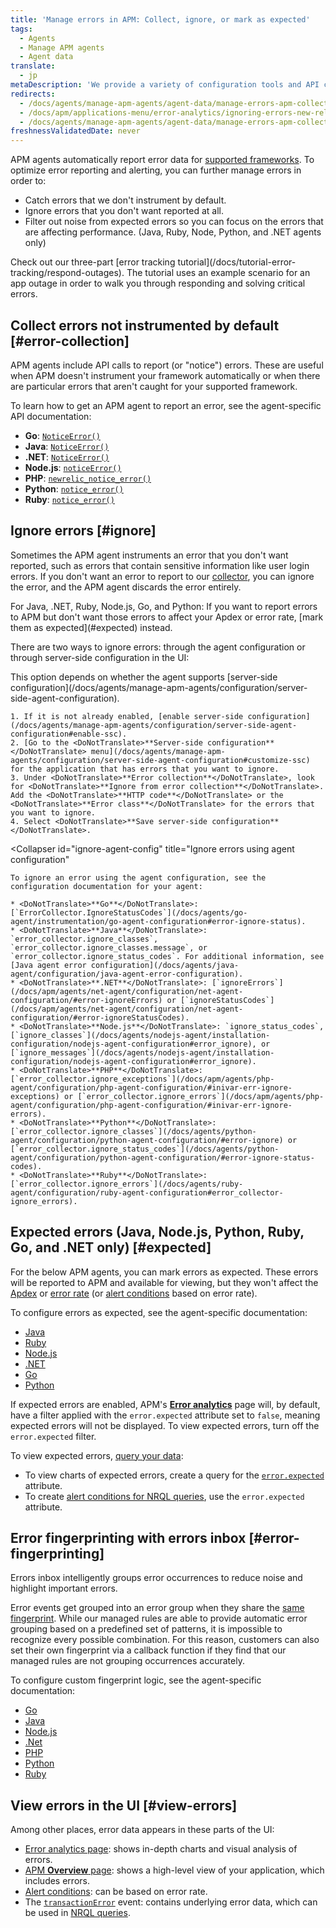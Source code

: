 ```yaml
---
title: 'Manage errors in APM: Collect, ignore, or mark as expected'
tags:
  - Agents
  - Manage APM agents
  - Agent data
translate:
  - jp
metaDescription: 'We provide a variety of configuration tools and API calls to create, ignore, or mark errors as expected.'
redirects:
  - /docs/agents/manage-apm-agents/agent-data/manage-errors-apm-collect-ignore-or-mark-expected
  - /docs/apm/applications-menu/error-analytics/ignoring-errors-new-relic-apm
  - /docs/agents/manage-apm-agents/agent-data/manage-errors-apm-collect-ignore-mark-expected
freshnessValidatedDate: never
---
```


APM agents automatically report error data for [supported frameworks](/docs/agents/manage-apm-agents/installation/compatibility-requirements). To optimize error reporting and alerting, you can further manage errors in order to:

* Catch errors that we don't instrument by default.
* Ignore errors that you don't want reported at all.
* Filter out noise from expected errors so you can focus on the errors that are affecting performance. (Java, Ruby, Node, Python, and .NET agents only)

<Callout variant="tip">
Check out our three-part [error tracking tutorial](/docs/tutorial-error-tracking/respond-outages). The tutorial uses an example scenario for an app outage in order to walk you through responding and solving critical errors.
</Callout>

## Collect errors not instrumented by default [#error-collection]

APM agents include API calls to report (or "notice") errors. These are useful when APM doesn't instrument your framework automatically or when there are particular errors that aren't caught for your supported framework.

To learn how to get an APM agent to report an error, see the agent-specific API documentation:

* <DoNotTranslate>**Go**</DoNotTranslate>: [`NoticeError()`](https://github.com/newrelic/go-agent/blob/master/transaction.go)
* <DoNotTranslate>**Java**</DoNotTranslate>: [`NoticeError()`](http://newrelic.github.io/java-agent-api/javadoc/index.html?com/newrelic/api/agent/NewRelic.html)
* <DoNotTranslate>**.NET**</DoNotTranslate>: [`NoticeError()`](/docs/agents/net-agent/net-agent-api/notice-error)
* <DoNotTranslate>**Node.js**</DoNotTranslate>: [`noticeError()`](/docs/apm/agents/nodejs-agent/api-guides/nodejs-agent-api/#noticeError)
* <DoNotTranslate>**PHP**</DoNotTranslate>: [`newrelic_notice_error()`](/docs/agents/php-agent/php-agent-api/newrelic_notice_error)
* <DoNotTranslate>**Python**</DoNotTranslate>: [`notice_error()`](/docs/agents/python-agent/python-agent-api/noticeerror-python-agent-api/)
* <DoNotTranslate>**Ruby**</DoNotTranslate>: [`notice_error()`](https://www.rubydoc.info/gems/newrelic_rpm/NewRelic/Agent#notice_error-instance_method)

## Ignore errors [#ignore]

Sometimes the APM agent instruments an error that you don't want reported, such as errors that contain sensitive information like user login errors. If you don't want an error to report to our [collector](/docs/accounts-partnerships/education/getting-started-new-relic/glossary#collector), you can ignore the error, and the APM agent discards the error entirely.

<Callout variant="tip">
  For Java, .NET, Ruby, Node.js, Go, and Python: If you want to report errors to APM but don't want those errors to affect your Apdex or error rate, [mark them as expected](#expected) instead.
</Callout>

There are two ways to ignore errors: through the agent configuration or through server-side configuration in the UI:

<CollapserGroup>
  <Collapser
    id="ignore-server-side"
    title="Ignore errors using server-side configuration in the UI"
  >
    This option depends on whether the agent supports [server-side configuration](/docs/agents/manage-apm-agents/configuration/server-side-agent-configuration).

    1. If it is not already enabled, [enable server-side configuration](/docs/agents/manage-apm-agents/configuration/server-side-agent-configuration#enable-ssc).
    2. [Go to the <DoNotTranslate>**Server-side configuration**</DoNotTranslate> menu](/docs/agents/manage-apm-agents/configuration/server-side-agent-configuration#customize-ssc) for the application that has errors that you want to ignore.
    3. Under <DoNotTranslate>**Error collection**</DoNotTranslate>, look for <DoNotTranslate>**Ignore from error collection**</DoNotTranslate>. Add the <DoNotTranslate>**HTTP code**</DoNotTranslate> or the <DoNotTranslate>**Error class**</DoNotTranslate> for the errors that you want to ignore.
    4. Select <DoNotTranslate>**Save server-side configuration**</DoNotTranslate>.
  </Collapser>

  <Collapser
    id="ignore-agent-config"
    title="Ignore errors using agent configuration"
  >
    To ignore an error using the agent configuration, see the configuration documentation for your agent:

    * <DoNotTranslate>**Go**</DoNotTranslate>: [`ErrorCollector.IgnoreStatusCodes`](/docs/agents/go-agent/instrumentation/go-agent-configuration#error-ignore-status).
    * <DoNotTranslate>**Java**</DoNotTranslate>: `error_collector.ignore_classes`, `error_collector.ignore_classes.message`, or `error_collector.ignore_status_codes`. For additional information, see [Java agent error configuration](/docs/agents/java-agent/configuration/java-agent-error-configuration).
    * <DoNotTranslate>**.NET**</DoNotTranslate>: [`ignoreErrors`](/docs/apm/agents/net-agent/configuration/net-agent-configuration/#error-ignoreErrors) or [`ignoreStatusCodes`](/docs/apm/agents/net-agent/configuration/net-agent-configuration/#error-ignoreStatusCodes).
    * <DoNotTranslate>**Node.js**</DoNotTranslate>: `ignore_status_codes`, [`ignore_classes`](/docs/agents/nodejs-agent/installation-configuration/nodejs-agent-configuration#error_ignore), or [`ignore_messages`](/docs/agents/nodejs-agent/installation-configuration/nodejs-agent-configuration#error_ignore).
    * <DoNotTranslate>**PHP**</DoNotTranslate>: [`error_collector.ignore_exceptions`](/docs/apm/agents/php-agent/configuration/php-agent-configuration/#inivar-err-ignore-exceptions) or [`error_collector.ignore_errors`](/docs/apm/agents/php-agent/configuration/php-agent-configuration/#inivar-err-ignore-errors).
    * <DoNotTranslate>**Python**</DoNotTranslate>: [`error_collector.ignore_classes`](/docs/agents/python-agent/configuration/python-agent-configuration/#error-ignore) or [`error_collector.ignore_status_codes`](/docs/agents/python-agent/configuration/python-agent-configuration/#error-ignore-status-codes).
    * <DoNotTranslate>**Ruby**</DoNotTranslate>: [`error_collector.ignore_errors`](/docs/agents/ruby-agent/configuration/ruby-agent-configuration#error_collector-ignore_errors).
  </Collapser>
</CollapserGroup>

## Expected errors (Java, Node.js, Python, Ruby, Go, and .NET only) [#expected]

For the below APM agents, you can mark errors as expected. These errors will be reported to APM and available for viewing, but they won't affect the [Apdex](/docs/apm/new-relic-apm/apdex/apdex-measuring-user-satisfaction) or [error rate](/docs/apm/applications-menu/error-analytics/error-analytics-explore-events-behind-errors) (or [alert conditions](/docs/alerts/new-relic-alerts/defining-conditions/define-alert-conditions) based on error rate).

To configure errors as expected, see the agent-specific documentation:

* [Java](/docs/agents/java-agent/configuration/java-agent-error-configuration)
* [Ruby](/docs/agents/ruby-agent/configuration/ruby-agent-configuration/#error-collector)
* [Node.js](/docs/agents/nodejs-agent/installation-configuration/nodejs-agent-configuration)
* [.NET](/docs/apm/agents/net-agent/configuration/net-agent-configuration/#error_collector)
* [Go](/docs/apm/agents/go-agent/configuration/go-agent-configuration/#error-collector)
* [Python](/docs/agents/python-agent/configuration/python-agent-configuration/#error-collector-settings)

If expected errors are enabled, APM's [<DoNotTranslate>**Error analytics**</DoNotTranslate>](/docs/apm/applications-menu/error-analytics/error-analytics-explore-events-behind-errors) page will, by default, have a filter applied with the `error.expected` attribute set to `false`, meaning expected errors will not be displayed. To view expected errors, turn off the `error.expected` filter.

To view expected errors, [query your data](/docs/using-new-relic/data/understand-data/query-new-relic-data):

* To view charts of expected errors, create a query for the [`error.expected`](/docs/insights/insights-data-sources/default-events-attributes/apm-default-event-attributes#transerror-expected) attribute.
* To create [alert conditions for NRQL queries](/docs/alerts/new-relic-alerts/defining-conditions/create-alert-conditions-nrql-queries), use the `error.expected` attribute.

## Error fingerprinting with errors inbox [#error-fingerprinting]

Errors inbox intelligently groups error occurrences to reduce noise and highlight important errors. 

Error events get grouped into an error group when they share the [same fingerprint](/docs/errors-inbox/errors-inbox/#how-groups-work). While our managed rules are able to provide automatic error grouping based on a predefined set of patterns, it is impossible to recognize every possible combination. For this reason, customers can also set their own fingerprint via a callback function if they find that our managed rules are not grouping occurrences accurately. 

To configure custom fingerprint logic, see the agent-specific documentation: 

* [Go](/docs/apm/agents/go-agent/api-guides/guide-using-go-agent-api/#error-fingerprinting)
* [Java](/docs/apm/agents/java-agent/api-guides/java-agent-api-register-error-group-callback-to-set-fingerprint)
* [Node.js](/docs/apm/agents/nodejs-agent/api-guides/guide-using-nodejs-agent-api/#errors)
* [.Net](/docs/apm/agents/net-agent/net-agent-api/seterrorgroupcallback-net-agent-api)
* [PHP](/docs/apm/agents/php-agent/php-agent-api/newrelic_set_error_group_callback)
* [Python](/docs/apm/agents/python-agent/python-agent-api/seterrrorgroupcallback-python-agent-api)
* [Ruby](/docs/apm/agents/ruby-agent/api-guides/sending-handled-errors-new-relic/#error-fingerprinting)

## View errors in the UI [#view-errors]

Among other places, error data appears in these parts of the UI:

* [Error analytics page](/docs/apm/applications-menu/error-analytics/introduction-error-analytics): shows in-depth charts and visual analysis of errors.
* [APM <DoNotTranslate>**Overview**</DoNotTranslate> page](/docs/apm/applications-menu/monitoring/apm-overview-page): shows a high-level view of your application, which includes errors.
* [Alert conditions](/docs/alerts/new-relic-alerts/defining-conditions/define-alert-conditions): can be based on error rate.
* The [`transactionError`](/docs/insights/insights-data-sources/default-events-attributes/apm-default-event-attributes#transactionerror-event) event: contains underlying error data, which can be used in [NRQL queries](/docs/insights/nrql-new-relic-query-language/using-nrql/introduction-nrql).
